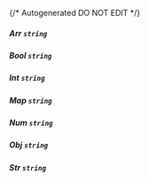 {/* Autogenerated DO NOT EDIT  */}
##### **Arr** `string`

##### **Bool** `string`

##### **Int** `string`

##### **Map** `string`

##### **Num** `string`

##### **Obj** `string`

##### **Str** `string`


